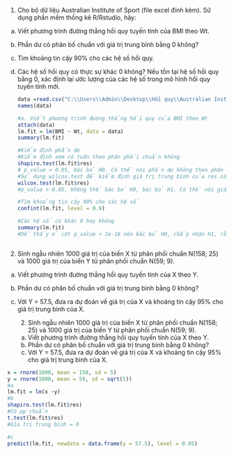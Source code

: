 1.   Cho bộ dữ liệu Australian Institute of Sport (file excel đính kèm). Sử dụng phần mềm thống kê R/Rstudio, hãy:

```{=html}
<!-- -->
```
a.  Viết phương trình đường thẳng hồi quy tuyến tính của BMI theo Wt.

b.  Phần dư có phân bố chuẩn với giá trị trung bình bằng 0 không?

c.  Tìm khoảng tin cậy 90% cho các hệ số hồi quy.

d.  Các hệ số hồi quy có thực sự khác 0 không? Nếu tồn tại hệ số hồi quy bằng 0, xác định lại ước lượng của các hệ số trong mô hình hồi quy tuyến tính mới.

    ```{r}
    data =read.csv("C:\\Users\\Admin\\Desktop\\Hồi quy\\Australian Institute of Sport.csv")
    names(data)

    #a. Viết phương trình đường thẳng hồi quy của BMI theo Wt
    attach(data)
    lm.fit = lm(BMI ~ Wt, data = data)
    summary(lm.fit)

    #Kiểm định phần dư
    #Kiểm định xem có tuân theo phân phối chuẩn không
    shapiro.test(lm.fit$res) 
    # p_value < 0.05, bác bỏ H0. Có thể nói phần dư không theo phân phối chuẩn
    #Sử dụng wilcox.test để kiểm định giá trị trung bình của res có = 0 hay không
    wilcox.test(lm.fit$res)
    #p_value > 0.05, không thể bác bỏ H0, bác bỏ H1. Có thể nói giá trị trung bình = 0

    #Tìm khoảng tin cậy 90% cho các hệ số
    confint(lm.fit, level = 0.9)

    #Các hệ số có khác 0 hay không
    summary(lm.fit)
    #Dễ thấy ở cột p_value < 2e-16 nên bác bỏ H0, chấp nhận H1, rằng các hệ số khác không



    ```

```{=html}
<!-- -->
```
2.  Sinh ngẫu nhiên 1000 giá trị của biến X từ phân phối chuẩn N(158; 25) và 1000 giá trị của biến Y từ phân phối chuẩn N(59; 9).

```{=html}
<!-- -->
```
a.  Viết phương trình đường thẳng hồi quy tuyến tính của X theo Y.

b.  Phần dư có phân bố chuẩn với giá trị trung bình bằng 0 không?

c.  Với Y = 57.5, đưa ra dự đoán về giá trị của X và khoảng tin cậy 95% cho giá trị trung bình của X.

    2.  Sinh ngẫu nhiên 1000 giá trị của biến X từ phân phối chuẩn N(158; 25) và 1000 giá trị của biến Y từ phân phối chuẩn N(59; 9).

    ```{=html}
    <!-- -->
    ```
    a.  Viết phương trình đường thẳng hồi quy tuyến tính của X theo Y.
    b.  Phần dư có phân bố chuẩn với giá trị trung bình bằng 0 không?
    c.  Với Y = 57.5, đưa ra dự đoán về giá trị của X và khoảng tin cậy 95% cho giá trị trung bình của X.

```{r}
x = rnorm(1000, mean = 158, sd = 5)
y = rnorm(1000, mean = 59, sd = sqrt(5))
#a
lm.fit = lm(x ~y)
#b
shapiro.test(lm.fit$res)
#Có pp chuẩn
t.test(lm.fit$res)
#Gía trị trung bình = 0

#c
predict(lm.fit, newdata = data.frame(y = 57.5), level = 0.95)
```

